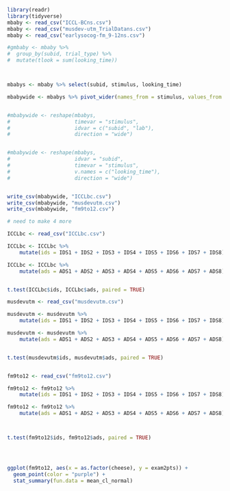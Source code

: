 

```r

library(readr)
library(tidyverse)
mbaby <- read_csv("ICCL-BCns.csv") 
mbaby <- read_csv("musdev-utm_TrialDatans.csv") 
mbaby <- read_csv("earlysocog-fm_9-12ns.csv") 

#gmbaby <- mbaby %>% 
#  group_by(subid, trial_type) %>% 
#  mutate(tlook = sum(looking_time))



mbabys <- mbaby %>% select(subid, stimulus, looking_time)

mbabywide <- mbabys %>% pivot_wider(names_from = stimulus, values_from = looking_time)


#mbabywide <- reshape(mbabys, 
#                     timevar = "stimulus", 
#                     idvar = c("subid", "lab"),
#                     direction = "wide")


#mbabywide <- reshape(mbabys, 
#                     idvar = "subid",
#                     timevar = "stimulus", 
#                     v.names = c("looking_time"),
#                     direction = "wide")


write_csv(mbabywide, "ICCLbc.csv")
write_csv(mbabywide, "musdevutm.csv")
write_csv(mbabywide, "fm9to12.csv")

# need to make 4 more


```


```r

ICCLbc <- read_csv("ICCLbc.csv") 

ICCLbc <- ICCLbc %>% 
    mutate(ids = IDS1 + IDS2 + IDS3 + IDS4 + IDS5 + IDS6 + IDS7 + IDS8)

ICCLbc <- ICCLbc %>% 
    mutate(ads = ADS1 + ADS2 + ADS3 + ADS4 + ADS5 + ADS6 + ADS7 + ADS8)


t.test(ICCLbc$ids, ICCLbc$ads, paired = TRUE)

musdevutm <- read_csv("musdevutm.csv") 

musdevutm <- musdevutm %>% 
    mutate(ids = IDS1 + IDS2 + IDS3 + IDS4 + IDS5 + IDS6 + IDS7 + IDS8)

musdevutm <- musdevutm %>% 
    mutate(ads = ADS1 + ADS2 + ADS3 + ADS4 + ADS5 + ADS6 + ADS7 + ADS8)


t.test(musdevutm$ids, musdevutm$ads, paired = TRUE)


fm9to12 <- read_csv("fm9to12.csv") 

fm9to12 <- fm9to12 %>% 
    mutate(ids = IDS1 + IDS2 + IDS3 + IDS4 + IDS5 + IDS6 + IDS7 + IDS8)

fm9to12 <- fm9to12 %>% 
    mutate(ads = ADS1 + ADS2 + ADS3 + ADS4 + ADS5 + ADS6 + ADS7 + ADS8)



t.test(fm9to12$ids, fm9to12$ads, paired = TRUE)




ggplot(fm9to12, aes(x = as.factor(cheese), y = exam2pts)) +
  geom_point(color = "purple") +
  stat_summary(fun.data = mean_cl_normal)

```

